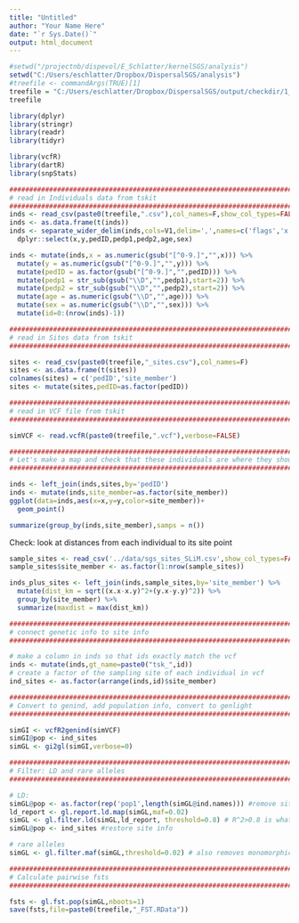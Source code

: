 ```yaml
---
title: "Untitled"
author: "Your Name Here"
date: "`r Sys.Date()`"
output: html_document
---
```


```r
#setwd("/projectnb/dispevol/E_Schlatter/kernelSGS/analysis")
setwd("C:/Users/eschlatter/Dropbox/DispersalSGS/analysis")
#treefile <- commandArgs(TRUE)[1]
treefile = "C:/Users/eschlatter/Dropbox/DispersalSGS/output/checkdir/1_1641294773/ts_1641294773_t3"
treefile

library(dplyr)
library(stringr)
library(readr)
library(tidyr)

library(vcfR)
library(dartR)
library(snpStats)
```

```r
#############################################################################
# read in Individuals data from tskit
#############################################################################
inds <- read_csv(paste0(treefile,".csv"),col_names=F,show_col_types=FALSE)
inds <- as.data.frame(t(inds))
inds <- separate_wider_delim(inds,cols=V1,delim=',',names=c('flags','x','y','zero','parents','array','dtype','pedID','pedp1','pedp2','age','subpop','sex','flags2')) %>%
  dplyr::select(x,y,pedID,pedp1,pedp2,age,sex)

inds <- mutate(inds,x = as.numeric(gsub("[^0-9.]","",x))) %>%
  mutate(y = as.numeric(gsub("[^0-9.]","",y))) %>%
  mutate(pedID = as.factor(gsub("[^0-9.]","",pedID))) %>%
  mutate(pedp1 = str_sub(gsub("\\D","",pedp1),start=2)) %>%
  mutate(pedp2 = str_sub(gsub("\\D","",pedp2),start=2)) %>%
  mutate(age = as.numeric(gsub("\\D","",age))) %>%
  mutate(sex = as.numeric(gsub("\\D","",sex))) %>%
  mutate(id=0:(nrow(inds)-1))
```

```r
#############################################################################
# read in Sites data from tskit
#############################################################################

sites <- read_csv(paste0(treefile,"_sites.csv"),col_names=F)
sites <- as.data.frame(t(sites))
colnames(sites) = c('pedID','site_member')
sites <- mutate(sites,pedID=as.factor(pedID))
```

```r
#############################################################################
# read in VCF file from tskit
#############################################################################

simVCF <- read.vcfR(paste0(treefile,".vcf"),verbose=FALSE)
```


```r
#############################################################################
# Let's make a map and check that these individuals are where they should be
#############################################################################

inds <- left_join(inds,sites,by='pedID')
inds <- mutate(inds,site_member=as.factor(site_member))
ggplot(data=inds,aes(x=x,y=y,color=site_member))+
  geom_point()

summarize(group_by(inds,site_member),samps = n())
```

Check: look at distances from each individual to its site point
```r
sample_sites <- read_csv('../data/sgs_sites_SLiM.csv',show_col_types=FALSE)
sample_sites$site_member <- as.factor(1:nrow(sample_sites))

inds_plus_sites <- left_join(inds,sample_sites,by='site_member') %>%
  mutate(dist_km = sqrt((x.x-x.y)^2+(y.x-y.y)^2)) %>%
  group_by(site_member) %>%
  summarize(maxdist = max(dist_km))
```

```r
#############################################################################
# connect genetic info to site info
#############################################################################

# make a column in inds so that ids exactly match the vcf
inds <- mutate(inds,gt_name=paste0("tsk_",id))
# create a factor of the sampling site of each individual in vcf
ind_sites <- as.factor(arrange(inds,id)$site_member)

#############################################################################
# Convert to genind, add population info, convert to genlight
#############################################################################

simGI <- vcfR2genind(simVCF)
simGI@pop <- ind_sites
simGL <- gi2gl(simGI,verbose=0)

```
```r
#############################################################################
# Filter: LD and rare alleles
#############################################################################

# LD:
simGL@pop <- as.factor(rep('pop1',length(simGL@ind.names))) #remove site info temporarily
ld_report <- gl.report.ld.map(simGL,maf=0.02)
simGL <- gl.filter.ld(simGL,ld_report, threshold=0.8) # R^2>0.8 is what was used in the paper
simGL@pop <- ind_sites #restore site info

# rare alleles
simGL <- gl.filter.maf(simGL,threshold=0.02) # also removes monomorphic loci

#############################################################################
# Calculate pairwise fsts
#############################################################################

fsts <- gl.fst.pop(simGL,nboots=1)
save(fsts,file=paste0(treefile,"_FST.RData"))
```


